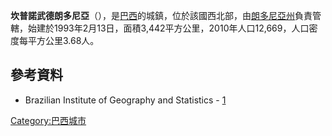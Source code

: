 {{coord|10|35|49|S|63|36|44|W|scale:30000|display=title}}

'''坎普諾武德朗多尼亞'''（{{lang-pt|Campo Novo de Rondônia}}），是[[巴西|巴西]]的城鎮，位於該國西北部，由[[朗多尼亞州|朗多尼亞州]]負責管轄，始建於1993年2月13日，面積3,442平方公里，2010年人口12,669，人口密度每平方公里3.68人。

==參考資料==
*Brazilian Institute of Geography and Statistics - [https://web.archive.org/web/20080611095922/http://www.ibge.gov.br/cidadesat/default.php]

{{Brazil-geo-stub}}
{{朗多尼亞州市鎮}}

[[Category:巴西城市|Category:巴西城市]]